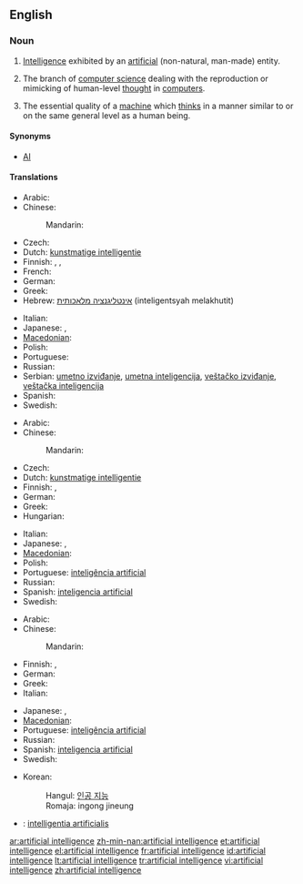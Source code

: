 ==English==
{{wikipedia}}

===Noun===
{{en-noun|sg=[[artificial]] [[intelligence]]}}

# [[intelligence|Intelligence]] exhibited by an [[artificial]] (non-natural, man-made) entity.
# {{artificial intelligence}} The branch of [[computer science]] dealing with the reproduction or mimicking of human-level [[thought]] in [[computer]]s.
# The essential quality of a [[machine]] which [[think]]s in a manner similar to or on the same general level as a human being.

====Synonyms====
* [[AI]]

====Translations====
{{trans-top|intelligence exhibited by an artificial entity}}
* Arabic: {{t|ar|ذكاء اصطناعي|m|tr=dhaka'a iStinaa`ayy}}
* Chinese:
*: Mandarin: {{t|cmn|人工智能|tr=réngōng zhìnéng|sc=Hani}}
* Czech: {{t-|cs|umělá inteligence|f}}
* Dutch: [[kunstmatige intelligentie]] {{f}}
* Finnish: {{t-|fi|keinoäly}}, {{t-|fi|tekoäly}}, {{t-|fi|äly}}
* French: {{t|fr|intelligence artificielle|f}}
* German: {{t-|de|künstliche Intelligenz}}
* Greek: {{t+|el|τεχνητή νοημοσύνη|f|tr=technití noimosýni}}
* Hebrew: [[אינטליגנציה מלאכותית]] (inteligentsyah melakhutit) {{f}}
{{trans-mid}}
* Italian: {{t-|it|intelligenza artificiale}}
* Japanese: {{t-|ja|人工知能|tr=じんこうちのう, jinkō chinō}},  {{t|ja|アーティフィシャルインテリジェンス|tr=ātifisharuinterijensu}}
* [[Macedonian]]: {{t|mk|вештачка интелигенција|f|tr=véštačka inteligéncija}}
* Polish: {{t|pl|sztuczna inteligencja|f}}
* Portuguese: {{t+|pt|inteligência artificial}}
* Russian: {{t|ru|искусственный интеллект|m|tr=iskússtvennyj intellékt}}
* Serbian: [[umetno izviđanje]], [[umetna inteligencija]], [[veštačko izviđanje]], [[veštačka inteligencija]]
* Spanish: {{t+|es|inteligencia artificial}}
* Swedish: {{t-|sv|artificiell intelligens|c}}
{{trans-bottom}}

{{trans-top|branch of computer science}}
* Arabic: {{t|ar|ذكاء اصطناعي|m|tr=dhaka'a iStinaa`ayy}}
* Chinese:
*: Mandarin: {{t|cmn|人工智能|tr=réngōng zhìnéng|sc=Hani}}
* Czech: {{t-|cs|umělá inteligence|f}}
* Dutch: [[kunstmatige intelligentie]] {{f}}
* Finnish: {{t-|fi|keinoäly}}, {{t-|fi|tekoäly}}
* German: {{t-|de|künstliche Intelligenz}}
* Greek: {{t+|el|τεχνητή νοημοσύνη|f|tr=technití noimosýni}}
* Hungarian: {{t-|hu|mesterséges intelligencia}}
{{trans-mid}}
* Italian: {{t-|it|intelligenza artificiale}}
* Japanese: {{t-|ja|人工知能|tr=じんこうちのう, jinkō chinō}},  {{t|ja|アーティフィシャルインテリジェンス|tr=ātifisharuinterijensu}}
* [[Macedonian]]: {{t|mk|вештачка интелигенција|f|tr=véštačka inteligéncija}}
* Polish: {{t|pl|sztuczna inteligencja|f}}
* Portuguese: [[inteligência artificial]]
* Russian: {{t|ru|искусственный интеллект|m|tr=iskússtvennyj intellékt}}
* Spanish: [[inteligencia artificial]]
* Swedish: {{t-|sv|artificiell intelligens|c}}
{{trans-bottom}}

{{trans-top|quality of a machine}}
* Arabic: {{t|ar|ذكاء اصطناعي|m|tr=dhaka'a iStinaa`ayy}}
* Chinese:
*: Mandarin: {{t|cmn|人工智能|tr=réngōng zhìnéng|sc=Hani}}
* Finnish: {{t-|fi|keinoäly}}, {{t-|fi|tekoäly}}
* German: {{t-|de|künstliche Intelligenz}}
* Greek: {{t+|el|τεχνητή νοημοσύνη|f|tr=technití noimosýni}}
* Italian: {{t-|it|intelligenza artificiale}}
{{trans-mid}}
* Japanese: {{t-|ja|人工知能|tr=じんこうちのう, jinkō chinō}},  {{t|ja|アーティフィシャルインテリジェンス|tr=ātifisharuinterijensu}}
* [[Macedonian]]: {{t|mk|вештачка интелигенција|f|tr=véštačka inteligéncija}}
* Portuguese: [[inteligência artificial]]
* Russian: {{t|ru|искусственный интеллект|m|tr=iskússtvennyj intellékt}}
* Spanish: [[inteligencia artificial]]
* Swedish: {{t-|sv|artificiell intelligens|c}}
{{trans-bottom}}

{{checktrans-top|translations to be checked}}
* Korean:
*: Hangul: [[인공 지능]]
*: Romaja: ingong jineung
* {{ttbc|Latin}}: [[intelligentia artificialis]] {{f}}
{{trans-bottom}}

[[ar:artificial intelligence]]
[[zh-min-nan:artificial intelligence]]
[[et:artificial intelligence]]
[[el:artificial intelligence]]
[[fr:artificial intelligence]]
[[id:artificial intelligence]]
[[lt:artificial intelligence]]
[[tr:artificial intelligence]]
[[vi:artificial intelligence]]
[[zh:artificial intelligence]]